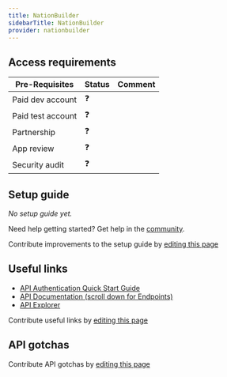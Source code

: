 ```yaml
---
title: NationBuilder
sidebarTitle: NationBuilder
provider: nationbuilder
---
```




<Overview />
<PreBuiltTooling />
<PreBuiltUseCases />

## Access requirements
| Pre-Requisites | Status | Comment|
| - | - | - |
| Paid dev account | ❓ |  |
| Paid test account | ❓ |  |
| Partnership | ❓ | |
| App review | ❓ |  |
| Security audit | ❓ | |


## Setup guide

_No setup guide yet._

<Tip>Need help getting started? Get help in the [community](https://nango.dev/slack).</Tip>

<Note>Contribute improvements to the setup guide by [editing this page](https://github.com/nangohq/nango/tree/master/docs-v2/integrations/all/nationbuilder.mdx)</Note>


## Useful links

-   [API Authentication Quick Start Guide](https://nationbuilder.com/api_quickstart)
-   [API Documentation (scroll down for Endpoints)](https://nationbuilder.com/api_documentation)
-   [API Explorer](https://apiexplorer.nationbuilder.com/)

<Note>Contribute useful links by [editing this page](https://github.com/nangohq/nango/tree/master/docs-v2/integrations/all/nationbuilder.mdx)</Note>

## API gotchas

<Note>Contribute API gotchas by [editing this page](https://github.com/nangohq/nango/tree/master/docs-v2/integrations/all/nationbuilder.mdx)</Note>
